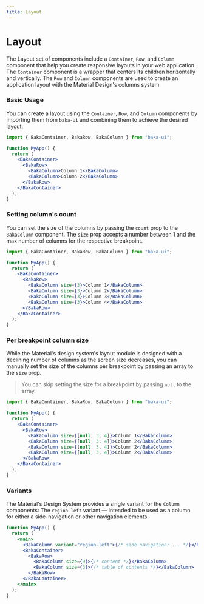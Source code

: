 ```yaml
---
title: Layout
---
```


# Layout

The Layout set of components include a `Container`, `Row`, and `Column` component that help you create responsive layouts in your web application. The `Container` component is a wrapper that centers its children horizontally and vertically. The `Row` and `Column` components are used to create an application layout with the Material Design's columns system.

<Demo src="/demos/material-you/layout" />

### Basic Usage

You can create a layout using the `Container`, `Row`, and `Column` components by importing them from `baka-ui` and combining them to achieve the desired layout:

```jsx
import { BakaContainer, BakaRow, BakaColumn } from "baka-ui";

function MyApp() {
  return (
    <BakaContainer>
      <BakaRow>
        <BakaColumn>Column 1</BakaColumn>
        <BakaColumn>Column 2</BakaColumn>
      </BakaRow>
    </BakaContainer>
  );
}
```

### Setting column's count

You can set the size of the columns by passing the `count` prop to the `BakaColumn` component. The `size` prop accepts a number between 1 and the max number of columns for the respective breakpoint.

```jsx
import { BakaContainer, BakaRow, BakaColumn } from "baka-ui";

function MyApp() {
  return (
    <BakaContainer>
      <BakaRow>
        <BakaColumn size={3}>Column 1</BakaColumn>
        <BakaColumn size={3}>Column 2</BakaColumn>
        <BakaColumn size={3}>Column 3</BakaColumn>
        <BakaColumn size={3}>Column 4</BakaColumn>
      </BakaRow>
    </BakaContainer>
  );
}
```

### Per breakpoint column size

While the Material's design system's layout module is designed with a declining number of columns as the screen size decreases, you can manually set the size of the columns per breakpoint by passing an array to the `size` prop.

> You can skip setting the size for a breakpoint by passing `null` to the array.

```jsx
import { BakaContainer, BakaRow, BakaColumn } from "baka-ui";

function MyApp() {
  return (
    <BakaContainer>
      <BakaRow>
        <BakaColumn size={[null, 3, 4]}>Column 1</BakaColumn>
        <BakaColumn size={[null, 3, 4]}>Column 2</BakaColumn>
        <BakaColumn size={[null, 3, 4]}>Column 2</BakaColumn>
        <BakaColumn size={[null, 3, 4]}>Column 2</BakaColumn>
      </BakaRow>
    </BakaContainer>
  );
}
```

### Variants

The Material's Design System provides a single variant for the `Column` components: The `region-left` variant &mdash; intended to be used as a column for either a side-navigation or other navigation elements.

```jsx
function MyApp() {
  return (
    <main>
      <BakaColumn variant="region-left">{/* side navigation: ... */}</BakaColumn>
      <BakaContainer>
        <BakaRow>
          <BakaColumn size={9}>{/* content */}</BakaColumn>
          <BakaColumn size={3}>{/* table of contents */}</BakaColumn>
        </BakaRow>
      </BakaContainer>
    </main>
  );
}
```
